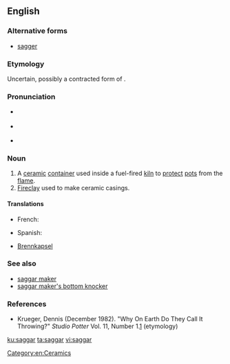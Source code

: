 ==English==

===Alternative forms===
* [[sagger]]

===Etymology===
Uncertain, possibly a contracted form of {{m|en|safeguard}}.

===Pronunciation===
* {{a|US}} {{IPA|/ˈsæɡ.əɹ/|lang=en}}
* {{a|UK}} {{IPA|/ˈsæɡ.ə/|lang=en}}
* {{rhymes|æɡə(r)|lang=en}}

===Noun===
{{en-noun}}

# A [[ceramic]] [[container]] used inside a fuel-fired [[kiln]] to [[protect]] [[pot]]s from the [[flame]].
# [[fireclay|Fireclay]] used to make ceramic casings.

====Translations====
{{trans-top|ceramic container}}
* French: {{t+|fr|gazette|f}}
{{trans-mid}}
* Spanish: {{t|es|gaceta refractaria|f}}
{{trans-bottom}}

{{trans-top|fireclay}}
{{trans-mid}}
{{trans-bottom}}

{{checktrans-top}}
* {{ttbc|de}} [[Brennkapsel]] {{g|f}}
{{trans-bottom}}

===See also===
* [[saggar maker]]
* [[saggar maker's bottom knocker]]

===References===
* Krueger, Dennis (December 1982). "Why On Earth Do They Call It Throwing?" ''Studio Potter'' Vol. 11, Number 1.[http://www.studiopotter.org/articles/?art=art0001] (etymology)

[[Category:en:Ceramics]]

[[ku:saggar]]
[[ta:saggar]]
[[vi:saggar]]